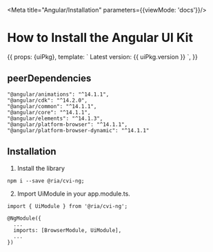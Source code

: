 
<Meta title="Angular/Installation" parameters={{viewMode: 'docs'}}/>

# How to Install the Angular UI Kit

<Story name="Installation">
  {{
    props: {uiPkg},
    template: `
      Latest version: {{ uiPkg.version }}
    `,
  }}
</Story>

## peerDependencies

```
"@angular/animations": "^14.1.1",
"@angular/cdk": "^14.2.0",
"@angular/common": "^14.1.1",
"@angular/core": "^14.1.1",
"@angular/elements": "^14.1.3",
"@angular/platform-browser": "^14.1.1",
"@angular/platform-browser-dynamic": "^14.1.1"
```

## Installation

1. Install the library
```
npm i --save @ria/cvi-ng;
```

2. Import UiModule in your app.module.ts.

```
import { UiModule } from '@ria/cvi-ng';

@NgModule({
  ...
  imports: [BrowserModule, UiModule],
  ...
})
```
